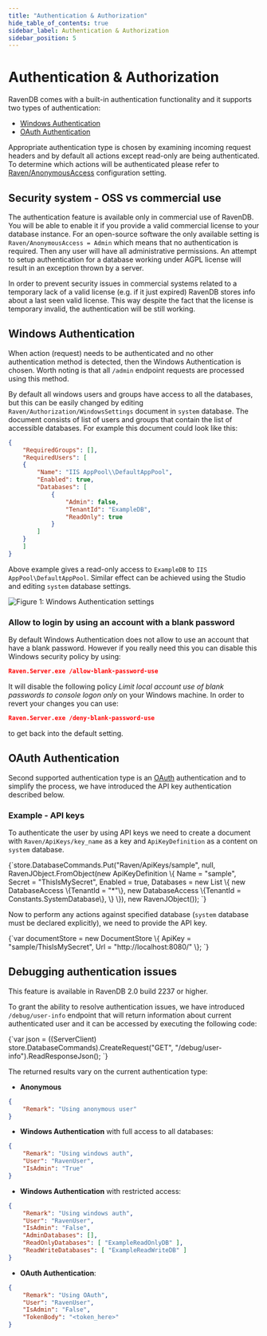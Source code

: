```yaml
---
title: "Authentication & Authorization"
hide_table_of_contents: true
sidebar_label: Authentication & Authorization
sidebar_position: 5
---
```



# Authentication & Authorization

RavenDB comes with a built-in authentication functionality and it supports two types of authentication:    
* [Windows Authentication](../server/authentication.mdx#windows-authentication)   
* [OAuth Authentication](../server/authentication.mdx#oauth-authentication)   

Appropriate authentication type is chosen by examining incoming request headers and by default all actions except read-only are being authenticated. To determine which actions will be authenticated please refer to [Raven/AnonymousAccess](administration/configuration#authorization--authentication) configuration setting.

## Security system - OSS vs commercial use

The authentication feature is available only in commercial use of RavenDB. You will be able to enable it if you provide a valid commercial license to your database instance. For an open-source software the only available setting is `Raven/AnonymousAccess = Admin` which means that no authentication is required. Then any user will have all administrative permissions.
An attempt to setup authentication for a database working under AGPL license will result in an exception thrown by a server.

In order to prevent security issues in commercial systems related to a temporary lack of a valid license (e.g. if it just expired) RavenDB stores info about a last seen valid license. This way despite the fact that the license is temporary invalid, the authentication will be still working.

## Windows Authentication

When action (request) needs to be authenticated and no other authentication method is detected, then the Windows Authentication is chosen. Worth noting is that all `/admin` endpoint requests are processed using this method.

By default all windows users and groups have access to all the databases, but this can be easily changed by editing `Raven/Authorization/WindowsSettings` document in `system` database. The document consists of list of users and groups that contain the list of accessible databases. For example this document could look like this:

```json 
{
	"RequiredGroups": [],
	"RequiredUsers": [
	{
		"Name": "IIS AppPool\\DefaultAppPool",
		"Enabled": true,
		"Databases": [
			{
				"Admin": false,
				"TenantId": "ExampleDB",
				"ReadOnly": true
			}
		]
	}
	]
}
```

Above example gives a read-only access to `ExampleDB` to `IIS AppPool\DefaultAppPool`. Similar effect can be achieved using the Studio and editing `system` database settings.

![Figure 1: `Windows Authentication` settings](./assets/authentication_1.PNG)

### Allow to login by using an account with a blank password

By default Windows Authentication does not allow to use an account that have a blank password. However if you really need this you can disable this Windows security policy by using:

```json 
Raven.Server.exe /allow-blank-password-use
```

It will disable the following policy _Limit local account use of blank passwords to console logon only_ on your Windows machine. In order to revert your changes you can use:

```json 
Raven.Server.exe /deny-blank-password-use
```

to get back into the default setting.

## OAuth Authentication

Second supported authentication type is an [OAuth](https://oauth.net/) authentication and to simplify the process, we have introduced the API key authentication described below.

### Example - API keys

To authenticate the user by using API keys we need to create a document with `Raven/ApiKeys/key_name` as a key and `ApiKeyDefinition` as a content on `system` database.

<TabItem value="authentication_3" label="authentication_3">
<CodeBlock language="csharp">
{`store.DatabaseCommands.Put("Raven/ApiKeys/sample",
						   null,
						   RavenJObject.FromObject(new ApiKeyDefinition
							   \{
								   Name = "sample",
								   Secret = "ThisIsMySecret",
								   Enabled = true,
								   Databases = new List<DatabaseAccess>
			                           \{
				                           new DatabaseAccess \{TenantId = "*"\},
				                           new DatabaseAccess \{TenantId = Constants.SystemDatabase\},
			                           \}
							   \}), new RavenJObject());
`}
</CodeBlock>
</TabItem>

Now to perform any actions against specified database (`system` database must be declared explicitly), we need to provide the API key.

<TabItem value="authentication_4" label="authentication_4">
<CodeBlock language="csharp">
{`var documentStore = new DocumentStore
	\{
		ApiKey = "sample/ThisIsMySecret",
		Url = "http://localhost:8080/"
	\};
`}
</CodeBlock>
</TabItem>

## Debugging authentication issues

<Admonition type="note" title="">
This feature is available in RavenDB 2.0 build 2237 or higher.
</Admonition>

To grant the ability to resolve authentication issues, we have introduced `/debug/user-info` endpoint that will return information about current authenticated user and it can be accessed by executing the following code:

<TabItem value="authentication_5" label="authentication_5">
<CodeBlock language="csharp">
{`var json = ((ServerClient) store.DatabaseCommands).CreateRequest("GET", "/debug/user-info").ReadResponseJson();
`}
</CodeBlock>
</TabItem>

The returned results vary on the current authentication type:  
 
* **Anonymous**      

```json 
{
    "Remark": "Using anonymous user"
}
```

* **Windows Authentication** with full access to all databases:    

```json 
{
    "Remark": "Using windows auth",
	"User": "RavenUser",
	"IsAdmin": "True"
}
```

* **Windows Authentication** with restricted access:   

```json 
{
    "Remark": "Using windows auth",
	"User": "RavenUser",
	"IsAdmin": "False",
	"AdminDatabases": [],
    "ReadOnlyDatabases": [ "ExampleReadOnlyDB" ],
    "ReadWriteDatabases": [ "ExampleReadWriteDB" ]
}
```

* **OAuth Authentication**:    

```json 
{
    "Remark": "Using OAuth",
	"User": "RavenUser",
	"IsAdmin": "False",
	"TokenBody": "<token_here>"
}
```